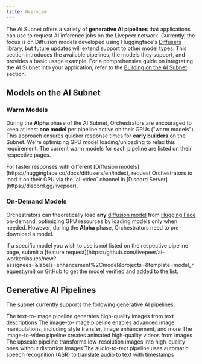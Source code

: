 ```yaml
---
title: Overview
---
```


The AI Subnet offers a variety of **generative AI pipelines** that applications
can use to request AI inference jobs on the Livepeer network. Currently, the
focus is on Diffusion models developed using Huggingface's
[Diffusers library](https://huggingface.co/docs/diffusers/en/index), but future
updates will extend support to other model types. This section introduces the
available pipelines, the models they support, and provides a basic usage
example. For a comprehensive guide on integrating the AI Subnet into your
application, refer to the [Building on the AI Subnet](/ai/builders/get-started)
section.

## Models on the AI Subnet

### Warm Models

During the **Alpha** phase of the AI Subnet, Orchestrators are encouraged to
keep at least **one model** per pipeline active on their GPUs ("warm models").
This approach ensures quicker response times for **early builders** on the
Subnet. We're optimizing GPU model loading/unloading to relax this requirement.
The current warm models for each pipeline are listed on their respective pages.

<Tip>
  For faster responses with different [Diffusion
  models](https://huggingface.co/docs/diffusers/en/index), request Orchestrators
  to load it on their GPU via the `ai-video` channel in [Discord
  Server](https://discord.gg/livepeer).
</Tip>

### On-Demand Models

Orchestrators can theoretically load **any**
[diffusion model](https://huggingface.co/docs/diffusers/en/index) from
[Hugging Face](https://huggingface.co/models) on-demand, optimizing GPU
resources by loading models only when needed. However, during the **Alpha**
phase, Orchestrators need to pre-download a model.

<Note>
  If a specific model you wish to use is not listed on the respective pipeline
  page, submit a [feature
  request](https://github.com/livepeer/ai-worker/issues/new?assignees=&labels=enhancement%2Cmodel&projects=&template=model_request.yml)
  on GitHub to get the model verified and added to the list.
</Note>

## Generative AI Pipelines

The subnet currently supports the following generative AI pipelines:

<CardGroup cols={2}>
  <Card title="Text-to-Image" icon="image" href="/ai/pipelines/text-to-image">
    The text-to-image pipeline generates high-quality images from text
    descriptions
  </Card>
  <Card title="Image-to-Image" icon="image" href="/ai/pipelines/image-to-image">
    The image-to-image pipeline enables advanced image manipulations, including
    style transfer, image enhancement, and more
  </Card>
  <Card title="Image-to-Video" icon="video" href="/ai/pipelines/image-to-video">
    The image-to-video pipeline creates animated high-quality videos from images
  </Card>
  <Card title="Upscale" icon="video" href="/ai/pipelines/upscale">
    The upscale pipeline transforms low-resolution images into high-quality ones without distortion
    images
  </Card>
  <Card title="Audio-to-Text" icon="video" href="/ai/pipelines/audio-to-text">
    The audio-to-text pipeline uses automatic speech recognition (ASR) to translate audio to text with timestamps
  </Card>
</CardGroup>
